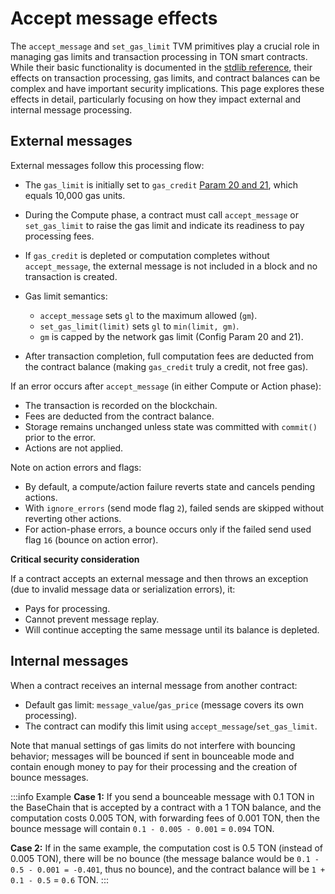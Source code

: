 
# Accept message effects

The `accept_message` and `set_gas_limit` TVM primitives play a crucial role in managing gas limits and transaction processing in TON smart contracts. While their basic functionality is documented in the [stdlib reference](/v3/documentation/smart-contracts/func/docs/stdlib#accept_message), their effects on transaction processing, gas limits, and contract balances can be complex and have important security implications. This page explores these effects in detail, particularly focusing on how they impact external and internal message processing.

## External messages

External messages follow this processing flow:

- The `gas_limit` is initially set to `gas_credit` [Param 20 and 21](/v3/documentation/network/config-params/overview#param-20-and-21), which equals 10,000 gas units.
- During the Compute phase, a contract must call `accept_message` or `set_gas_limit` to raise the gas limit and indicate its readiness to pay processing fees.
- If `gas_credit` is depleted or computation completes without `accept_message`, the external message is not included in a block and no transaction is created.
- Gas limit semantics:
  - `accept_message` sets `gl` to the maximum allowed (`gm`).
  - `set_gas_limit(limit)` sets `gl` to `min(limit, gm)`.
  - `gm` is capped by the network gas limit (Config Param 20 and 21).

- After transaction completion, full computation fees are deducted from the contract balance (making `gas_credit` truly a credit, not free gas).

If an error occurs after `accept_message` (in either Compute or Action phase):
- The transaction is recorded on the blockchain.
- Fees are deducted from the contract balance.
- Storage remains unchanged unless state was committed with `commit()` prior to the error.
- Actions are not applied.

Note on action errors and flags:
- By default, a compute/action failure reverts state and cancels pending actions.
- With `ignore_errors` (send mode flag `2`), failed sends are skipped without reverting other actions.
- For action-phase errors, a bounce occurs only if the failed send used flag `16` (bounce on action error).

**Critical security consideration**

If a contract accepts an external message and then throws an exception (due to invalid message data or serialization errors), it:
- Pays for processing.
- Cannot prevent message replay.
- Will continue accepting the same message until its balance is depleted.

## Internal messages

When a contract receives an internal message from another contract:
- Default gas limit: `message_value`/`gas_price` (message covers its own processing).
- The contract can modify this limit using `accept_message`/`set_gas_limit`.

Note that manual settings of gas limits do not interfere with bouncing behavior; messages will be bounced if sent in bounceable mode and contain enough money to pay for their processing and the creation of bounce messages.

:::info Example
**Case 1:**
If you send a bounceable message with 0.1 TON in the BaseChain that is accepted by a contract with a 1 TON balance, and the computation costs 0.005 TON, with forwarding fees of 0.001 TON, then the bounce message will contain `0.1 - 0.005 - 0.001` = `0.094` TON.

**Case 2:**
If in the same example, the computation cost is 0.5 TON (instead of 0.005 TON), there will be no bounce (the message balance would be `0.1 - 0.5 - 0.001 = -0.401`, thus no bounce), and the contract balance will be `1 + 0.1 - 0.5` = `0.6` TON.
:::

<Feedback />
